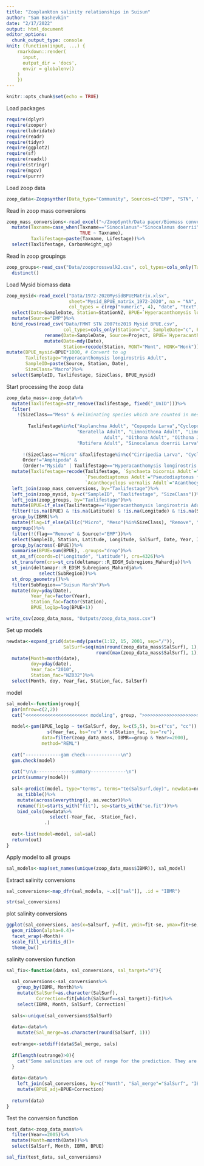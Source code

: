 ```yaml
---
title: "Zooplankton salinity relationships in Suisun"
author: "Sam Bashevkin"
date: "2/17/2022"
output: html_document
editor_options: 
  chunk_output_type: console
knit: (function(input, ...) {
    rmarkdown::render(
      input,
      output_dir = 'docs',
      envir = globalenv()
    )
    })
---
```



```r
knitr::opts_chunk$set(echo = TRUE)
```

Load packages
```r
require(dplyr)
require(zooper)
require(lubridate)
require(readr)
require(tidyr)
require(ggplot2)
require(sf)
require(readxl)
require(stringr)
require(mgcv)
require(purrr)
```

Load zoop data
```r
zoop_data<-Zoopsynther(Data_type="Community", Sources=c("EMP", "STN", "20mm", "FMWT"), Time_consistency = TRUE)
```


Read in zoop mass conversions
```r
zoop_mass_conversions<-read_excel("~/ZoopSynth/Data paper/Biomass conversions.xlsx", sheet="Micro and Meso-zooplankton")%>%
  mutate(Taxname=case_when(Taxname=="Sinocalanus"~"Sinocalanus doerrii",
                           TRUE ~ Taxname),
         Taxlifestage=paste(Taxname, Lifestage))%>%
  select(Taxlifestage, CarbonWeight_ug)
```

Read in zoop groupings
```r
zoop_groups<-read_csv("Data/zoopcrosswalk2.csv", col_types=cols_only(Taxlifestage="c", IBMR="c"))%>%
  distinct()
```


Load Mysid biomass data
```r
zoop_mysid<-read_excel("Data/1972-2020MysidBPUEMatrix.xlsx",
                       sheet="Mysid_BPUE_matrix_1972-2020", na = "NA",
                       col_types = c(rep("numeric", 4), "date", "text", "text", rep("text", 7), rep("numeric", 8)))%>%
  select(Date=SampleDate, Station=StationNZ, BPUE=`Hyperacanthomysis longirostris`)%>%
  mutate(Source="EMP")%>%
  bind_rows(read_csv("Data/FMWT STN 2007to2019 Mysid BPUE.csv", 
                     col_types=cols_only(Station="c", SampleDate="c", Project="c", `Hyperacanthomysis longirostris`="d"))%>%
              rename(Date=SampleDate, Source=Project, BPUE=`Hyperacanthomysis longirostris`)%>%
              mutate(Date=mdy(Date),
                     Station=recode(Station, MONT="Mont", HONK="Honk")))%>%
mutate(BPUE_mysid=BPUE*1000, # Convert to ug
       Taxlifestage="Hyperacanthomysis longirostris Adult",
       SampleID=paste(Source, Station, Date),
       SizeClass="Macro")%>%
  select(SampleID, Taxlifestage, SizeClass, BPUE_mysid)
```


Start processing the zoop data
```r
zoop_data_mass<-zoop_data%>%
  mutate(Taxlifestage=str_remove(Taxlifestage, fixed("_UnID")))%>%
  filter(
    !(SizeClass=="Meso" & #eliminating species which are counted in meso and micro and retained better in the micro net from the meso calcs
        
        Taxlifestage%in%c("Asplanchna Adult", "Copepoda Larva","Cyclopoida Juvenile", "Eurytemora Larva", "Harpacticoida Undifferentiated",
                          "Keratella Adult", "Limnoithona Adult", "Limnoithona Juvenile", "Limnoithona sinenesis Adult", "Limnoithona tetraspina
                                    Adult", "Oithona Adult", "Oithona Juvenile", "Oithona davisae Adult", "Polyarthra Adult","Pseudodiaptomus Larva", 
                          "Rotifera Adult", "Sinocalanus doerrii Larva", "Synchaeta Adult", "Synchaeta bicornis Adult", "Trichocerca Adult")) &
      
      !(SizeClass=="Micro" &Taxlifestage%in%c("Cirripedia Larva", "Cyclopoida Adult", "Oithona similis")) & #removing categories better retained in meso net from micro net matrix
      Order!="Amphipoda" &
      (Order!="Mysida" | Taxlifestage=="Hyperacanthomysis longirostris Adult"))%>%
  mutate(Taxlifestage=recode(Taxlifestage, `Synchaeta bicornis Adult`="Synchaeta Adult",
                             `Pseudodiaptomus Adult`="Pseudodiaptomus forbesi Adult",
                             `Acanthocyclops vernalis Adult`="Acanthocyclops Adult"))%>%
  left_join(zoop_mass_conversions, by="Taxlifestage")%>%
  left_join(zoop_mysid, by=c("SampleID", "Taxlifestage", "SizeClass"))%>%
  left_join(zoop_groups, by="Taxlifestage")%>%
  mutate(BPUE=if_else(Taxlifestage=="Hyperacanthomysis longirostris Adult", BPUE_mysid, CPUE*CarbonWeight_ug))%>%
  filter(!is.na(BPUE) & !is.na(Latitude) & !is.na(Longitude) & !is.na(SalSurf))%>% # Removes any data without BPUE, which is currently restricted to Decapod Larvae, and H. longirostris from STN. Also removes 20mm and EMP EZ stations without coordinates
  group_by(IBMR)%>%
  mutate(flag=if_else(all(c("Micro", "Meso")%in%SizeClass), "Remove", "Keep"))%>% # This and the next 2 lines are meant to ensure that all categories are consistent across the surveys. Since only EMP samples microzoops, only EMP data can be used for categories that include both micro and mesozoops.
  ungroup()%>%
  filter(!(flag=="Remove" & Source!="EMP"))%>%
  select(SampleID, Station, Latitude, Longitude, SalSurf, Date, Year, IBMR, BPUE)%>%
  group_by(across(-BPUE))%>%
  summarise(BPUE=sum(BPUE), .groups="drop")%>%
  st_as_sf(coords=c("Longitude", "Latitude"), crs=4326)%>%
  st_transform(crs=st_crs(deltamapr::R_EDSM_Subregions_Mahardja))%>%
  st_join(deltamapr::R_EDSM_Subregions_Mahardja%>%
            select(SubRegion))%>%
  st_drop_geometry()%>%
  filter(SubRegion=="Suisun Marsh")%>%
  mutate(doy=yday(Date),
         Year_fac=factor(Year),
         Station_fac=factor(Station),
         BPUE_log1p=log(BPUE+1))

write_csv(zoop_data_mass, "Outputs/zoop_data_mass.csv")
```

Set up models
```r
newdata<-expand_grid(date=mdy(paste(1:12, 15, 2001, sep="/")),
                     SalSurf=seq(min(round(zoop_data_mass$SalSurf), 1), 
                                 round(max(zoop_data_mass$SalSurf), 1), by=0.1))%>%
  mutate(Month=month(date),
         doy=yday(date),
         Year_fac="2010",
         Station_fac="NZ032")%>%
  select(Month, doy, Year_fac, Station_fac, SalSurf)
```


model
```r
sal_model<-function(group){
  par(mfrow=c(2,2))
  cat("<<<<<<<<<<<<<<<<<<<<<<< modeling", group, ">>>>>>>>>>>>>>>>>>>>>>>>>\n\n")
  
  model<-gam(BPUE_log1p ~ te(SalSurf, doy, k=c(5,5), bs=c("cs", "cc")) + 
               s(Year_fac, bs="re") + s(Station_fac, bs="re"),
             data=filter(zoop_data_mass, IBMR==group & Year>=2000), 
             method="REML")
  
  cat("-------------gam check-------------\n")
  gam.check(model)
  
  cat("\n\n-------------summary-------------\n")
  print(summary(model))
  
  sal<-predict(model, type="terms", terms="te(SalSurf,doy)", newdata=newdata, se.fit=T)%>%
    as_tibble()%>%
    mutate(across(everything(), as.vector))%>%
    rename(fit=starts_with("fit"), se=starts_with("se.fit"))%>%
    bind_cols(newdata%>%
                select(-Year_fac, -Station_fac), 
              .)
  
  out<-list(model=model, sal=sal)
  return(out)
}
```

Apply model to all groups
```r
sal_models<-map(set_names(unique(zoop_data_mass$IBMR)), sal_model)
```

Extract salinity conversions
```r
sal_conversions<-map_dfr(sal_models, ~.x[["sal"]], .id = "IBMR")

str(sal_conversions)
```

plot salinity conversions
```r
ggplot(sal_conversions, aes(x=SalSurf, y=fit, ymin=fit-se, ymax=fit+se, fill=IBMR))+
  geom_ribbon(alpha=0.4)+
  facet_wrap(~Month)+
  scale_fill_viridis_d()+
  theme_bw()
```


salinity conversion function
```r
sal_fix<-function(data, sal_conversions, sal_target="4"){
  
  sal_conversions<-sal_conversions%>%
    group_by(IBMR, Month)%>%
    mutate(SalSurf=as.character(SalSurf),
           Correction=fit[which(SalSurf==sal_target)]-fit)%>%
    select(IBMR, Month, SalSurf, Correction)
  
  sals<-unique(sal_conversions$SalSurf)
  
  data<-data%>%
    mutate(Sal_merge=as.character(round(SalSurf, 1)))
  
  outrange<-setdiff(data$Sal_merge, sals)
  
  if(length(outrange)>0){
    cat("Some salinities are out of range for the prediction. They are:", sort(outrange))
  }
  
  data<-data%>%
    left_join(sal_conversions, by=c("Month", "Sal_merge"="SalSurf", "IBMR"))%>%
    mutate(BPUE_adj=BPUE+Correction)
  
  return(data)
}
```

Test the conversion function

```r
test_data<-zoop_data_mass%>%
  filter(Year==2005)%>%
  mutate(Month=month(Date))%>%
  select(SalSurf, Month, IBMR, BPUE)

sal_fix(test_data, sal_conversions)
```

